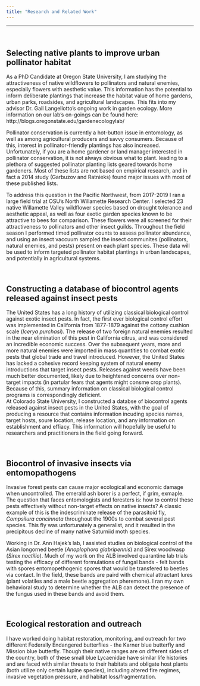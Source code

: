 ```yaml
---
title: "Research and Related Work"
---
```

***
<br>

## Selecting native plants to improve urban pollinator habitat
As a PhD Candidate at Oregon State University, I am studying the attractiveness of native wildflowers to pollinators and natural enemies, especially flowers with aesthetic value. This information has the potential to inform deliberate plantings that increase the habitat value of home gardens, urban parks, roadsides, and agricultural landscapes. This fits into my advisor Dr. Gail Langellotto's ongoing work in garden ecology. More information on our lab's on-goings can be found here:   http://blogs.oregonstate.edu/gardenecologylab/

Pollinator conservation is currently a hot-button issue in entomology, as well as among agricultural producers and savvy consumers. Because of this, interest in pollinator-friendly plantings has also increased. Unfortunately, if you are a home gardener or land manager interested in pollinator conservation, it is not always obvious what to plant. leading to a plethora of suggested pollinator planting lists geared towards home gardeners. Most of these lists are not based on empirical research, and in fact a 2014 study (Garbuzov and Ratnieks) found major issues with most of these published lists. 

To address this question in the Pacific Northwest, from 2017-2019 I ran a large field trial at OSU's North Willamette Research Center. I selected 23 native Willamette Valley wildflower species based on drought tolerance and aesthetic appeal, as well as four exotic garden species known to be attractive to bees for comparison. These flowers were all screened for their attractiveness to pollinators and other insect guilds. Throughout the field season I performed timed pollinator counts to assess pollinator abundance, and using an insect vaccuum sampled the insect communites (pollinators, natural enemies, and pests) present on each plant species. These data will be used to inform targeted pollinator habitat plantings in urban landscapes, and potentially in agricultural systems.

<br>

## Constructing a database of biocontrol agents released against insect pests
The United States has a long history of utilizing classical biological control against exotic insect pests. In fact, the first ever biological control effort was implemented in California from 1877-1879 against the cottony cushion scale (*Icerya purchasi*). The release of two foreign natural enemies resulted in the near elimination of this pest in California citrus, and was considered an incredible economic success. Over the subsequent years, more and more natural enemies were imported in mass quantities to combat exotic pests that global trade and travel introduced. However, the United States has lacked a cohesive record keeping system of natural enemy introductions that target insect pests. Releases against weeds have been much better documented, likely due to heightened concerns over non-target impacts (in partular fears that agents might consme crop plants). Because of this, summary information on classical biological control programs is correspondingly deficient.  
At Colorado State University, I constructed a databse of biocontrol agents released against insect pests in the United States, with the goal of producing a resource that contains information incuding species names, target hosts, soure location, release location, and any information on establishment and effiacy. This information will hopefully be useful to researchers and practitioners in the field going forward.

<br>

## Biocontrol of invasive insects via entomopathogens
Invasive forest pests can cause major ecological and economic damage when uncontrolled. The emerald ash borer is a perfect, if grim, exmaple. The question that faces entomologists and foresters is: how to control these pests effectively without non-target effects on native insects? A classic example of this is the indescriminate release of the parasitoid fly, *Compsilura concinnata* throughout the 1900s to combat several pest species. This fly was unfortunately a generalist, and it resulted in the precipitous decline of many native Saturniid moth species. 

Working in Dr. Ann Hajek's lab, I assisted studies on biological control of the Asian longorned beetle (*Anoplophora glabripennis*) and Sirex woodwasp (*Sirex noctilio*). Much of my work on the ALB involved quarantine lab trials testing the efficacy of different formulations of fungal bands - felt bands with spores entomopethogenic spores that would be transfered to beetles via contact. In the field, these bands are paird with chemical attractant lures (plant volatiles and a male beetle aggregation pheremone). I ran my own behavioral study to determine whether the ALB can detect the presence of the fungus used in these bands and avoid them. 

<br>

## Ecological restoration and outreach
I have worked doing habitat restoration, monitoring, and outreach for two different Federally Endangered butterflies - the Karner blue butterfly and Mission blue butterfly. Though their native ranges are on different sides of the country, both of these small blue Lycaenidae have similar life histories and are faced with similar threats to their habitats and obligate host plants (both utilize only certain lupine species), including altered fire regimes, invasive vegetation pressure, and habitat loss/fragmentation. 
<br>
  